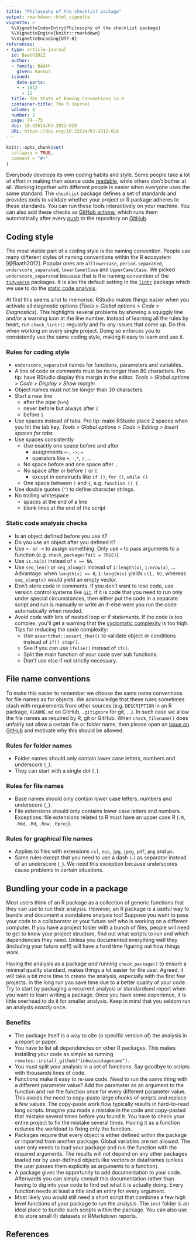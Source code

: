 ```yaml
---
title: "Philosophy of the checklist package"
output: rmarkdown::html_vignette
vignette: >
  %\VignetteIndexEntry{Philosophy of the checklist package}
  %\VignetteEngine{knitr::rmarkdown}
  %\VignetteEncoding{UTF-8}
references:
- type: article-journal
  id: Baath2012
  author:
  - family: Bååth
    given: Rasmus
  issued:
    date-parts:
    - - 2012
      - 12
  title: The State of Naming Conventions in R
  container-title: The R Journal
  volume: 4
  number: 2
  page: 74--75
  doi: 10.32614/RJ-2012-018
  URL: https://doi.org/10.32614/RJ-2012-018
---
```


```r
knitr::opts_chunk$set(
  collapse = TRUE,
  comment = "#>"
)
```

Everybody develops its own coding habits and style.
Some people take a lot of effort in making their source code [readable](https://en.wikipedia.org/wiki/Computer_programming#Readability_of_source_code), while others don't bother at all.
Working together with different people is easier when everyone uses the same standard.
The `checklist` package defines a set of standards and provides tools to validate whether your project or R package adheres to these standards.
You can run these tools interactively on your machine.
You can also add these checks as [GitHub actions](https://github.com/features/actions), which runs them automatically after every [push](https://github.com/git-guides/git-push) to the repository on [GitHub](https://github.com).

## Coding style

The most visible part of a coding style is the naming convention.
People use many different styles of naming conventions within the R ecosystem [@Baath2012].
Popular ones are `alllowercase`, `period.separated`, `underscore_separated`, `lowerCamelCase` and `UpperCamelCase`.
We picked `underscore_separated` because that is the naming convention of the [`tidyverse`](https://www.tidyverse.org) packages.
It is also the default setting in the [`lintr`](https://github.com/jimhester/lintr/blob/master/README.md) package which we use to do the [static code analysis](https://en.wikipedia.org/wiki/Static_program_analysis).

At first this seems a lot to memorise.
RStudio makes things easier when you activate all diagnostic options (_Tools_ > _Global options_ > _Code_ > _Diagnostics_).
This highlights several problems by showing a squiggly line and/or a warning icon at the line number.
Instead of learning all the rules by heart, run `check_lintr()` regularly and fix any issues that come up.
Do this when working on every single project.
Doing so enforces you to consistently use the same coding style, making it easy to learn and use it.

### Rules for coding style

- `underscore_separated` names for functions, parameters and variables.
- A line of code or comments must be no longer than 80 characters.
  Pro tip: have RStudio display this margin in the editor.
  _Tools_ > _Global options_ > _Code_ > _Display_ > _Show margin_
- Object names must not be longer than 30 characters.
- Start a new line
    - after the pipe (`%>%`)
    - never before but always after `{`
    - before `}`
- Use spaces instead of tabs.
  Pro tip: make RStudio place 2 spaces when you hit the tab key.
  _Tools_ > _Global options_ > _Code_ > _Editing_ > _Insert spaces for tabs_
- Use spaces consistently
    - Use exactly one space before and after
        - assignments `<-`, `->`, `=`
        - operators like `+`, `-`,`*`, `/`, ...
    - No space before and one space after `,`
    - No space after or before `(` or `[`
        - except in constructs like `if ()`, `for ()`, `while ()`
    - One space between `)` and `{`, e.g. `function () {`
- Use double quotes (`"`) to define character strings.
- No trailing whitespace
    - spaces at the end of a line
    - blank lines at the end of the script

### Static code analysis checks

- Is an object defined before you use it?
- Do you use an object after you defined it?
- Use `<-` or `->` to assign something.
  Only use `=` to pass arguments to a function (e.g. `check_package(fail = TRUE)`).
- Use `is.na(x)` instead of `x == NA`.
- Use `seq_len()` or `seq_along()` instead of `1:length(x)`, `1:nrow(x)`, ...
  Advantage: when `length(x) == 0`, `1:length(x)` yields `c(1, 0)`, whereas `seq_along(x)` would yield an empty vector.
- Don't store code in comments.
  If you don't want to lose code, use version control systems like [`git`](https://git-scm.com/).
  If it is code that you need to run only under special circumstances, then either put the code in a separate script and run is manually or write an if-else were you run the code automatically when needed.
- Avoid code with lots of nested loop or if statements.
  If the code is too complex, you'll get a warning that the [cyclomatic complexity](https://en.wikipedia.org/wiki/Cyclomatic_complexity) is too high.
  Tips for reducing the code complexity:
    - Use `assertthat::assert_that()` to validate object or conditions instead of `if() stop()`.
    - See if you can use `ifelse()` instead of `if()`.
    - Split the main function of your code over sub functions.
    - Don't use else if not strictly necessary.

## File name conventions

To make this easier to remember we choose the same name conventions for file names as for objects.
We acknowledge that these rules sometimes clash with requirements from other sources (e.g. `DESCRIPTION` in an R package, `README.md` on GitHub, `.gitignore` for git, ...).
In such case we allow the file names as required by R, git or GitHub.
When `check_filename()` does unfairly not allow a certain file or folder name, then please open an [issue on GitHub](https://github.com/inbo/checklist/issues) and motivate why this should be allowed.

### Rules for folder names

- Folder names should only contain lower case letters, numbers and underscore (`_`).
- They can start with a single dot (`.`).

### Rules for file names

- Base names should only contain lower case letters, numbers and underscore (`_`).
- File extensions should only contains lower case letters and numbers.
  Exceptions: file extensions related to R must have an upper case R (`.R`, `.Rmd`, `.Rd`, `.Rnw`, `.Rproj`).

### Rules for graphical file names

- Applies to files with extensions `csl`, `eps`, `jpg`, `jpeg`, `pdf`, `png` and `ps`.
- Same rules except that you need to use a dash (`-`) as separator instead of an underscore (`_`).
  We need this exception because underscores cause problems in certain situations.

## Bundling your code in a package

Most users think of an R package as a collection of generic functions that they can use to run their analysis.
However, an R package is a useful way to bundle and document a standalone analysis too!
Suppose you want to pass your code to a collaborator or your future self who is working on a different computer.
If you have a project folder with a bunch of files, people will need to get to know your project structure, find out what scripts to run and which dependencies they need.
Unless you documented everything well they (including your future self!) will have a hard time figuring out how things work.

Having the analysis as a package _and_ running `check_package()` to ensure a minimal quality standard, makes things a lot easier for the user.
Agreed, it will take a bit more time to create the analysis, especially with the first few projects.
In the long run you save time due to a better quality of your code.
Try to start by packaging a recurrent analysis or standardised report when you want to learn writing a package.
Once you have some experience, it is little overhead to do it for smaller analysis.
Keep in mind that you seldom run an analysis _exactly_ once.

### Benefits

- The package itself is a way to cite (a specific version of) the analysis in a report or paper.
- You have to list all dependencies on other R packages.
  This makes installing your code as simple as running `remotes::install_github("inbo/packagename")`.
- You must split your analysis in a set of functions.
  Say goodbye to scripts with thousands lines of code.
- Functions make it easy to re-use code.
  Need to run the same thing with a different parameter value?
  Add the parameter as an argument to the function and run the function once for every different parameter value.
  This avoids the need to copy-paste large chunks of scripts and replace a few values.
  The copy-paste work flow typically results in hard-to-read long scripts.
  Imagine you made a mistake in the code and copy-pasted that mistake several times before you found it.
  You have to check your entire project to fix the mistake several times.
  Having it as a function reduces the workload to fixing only the function.
- Packages require that every object is either defined within the package or imported from another package.
  Global variables are not allowed.
  The user only needs to load your package and run the function with the required arguments.
  The results will not depend on any other packages loaded nor by user-defined objects like vectors or dataframes (unless the user passes them explicitly as arguments to a function).
- A package gives the opportunity to add documentation to your code.
  Afterwards you can simply consult this documentation rather than having to dig into your code to find out what it is actually doing.
  Every function needs at least a title and an entry for every argument.
- Most likely you would still need a short script that combines a few high level functions of your package to run the analysis.
  The `inst` folder is an ideal place to bundle such scripts within the package.
  You can also use it to store small (!) datasets or RMarkdown reports.

## References
